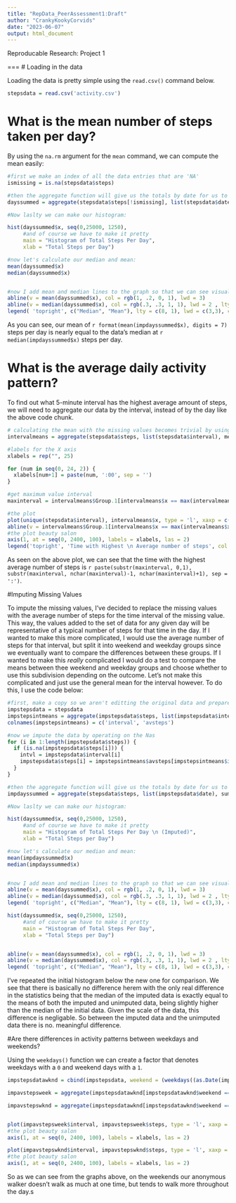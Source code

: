 ```yaml
---
title: "RepData_PeerAssessment1:Draft"
author: "CrankyKookyCorvids"
date: "2023-06-07"
output: html_document
---
```


Reproducable Research: Project 1

===
# Loading in the data

Loading the data is pretty simple using the `read.csv()` command below.

```r
stepsdata = read.csv('activity.csv')
```

# What is the mean number of steps taken per day?

By using the `na.rm` argument for the `mean` command, we can compute the mean easily:

```r
#first we make an index of all the data entries that are 'NA'
ismissing = is.na(stepsdata$steps)

#then the aggregate function will give us the totals by date for us to average.
dayssummed = aggregate(stepsdata$steps[!ismissing], list(stepsdata$date[!ismissing]), sum, na.rm = TRUE)

#Now laslty we can make our histogram:

hist(dayssummed$x, seq(0,25000, 1250),
     #and of course we have to make it pretty
     main = "Histogram of Total Steps Per Day",
     xlab = "Total Steps per Day")

#now let's calculate our median and mean:
mean(dayssummed$x)
median(dayssummed$x)


#now I add mean and median lines to the graph so that we can see visually where they lie
abline(v = mean(dayssummed$x), col = rgb(1, .2, 0, 1), lwd = 3)
abline(v = median(dayssummed$x), col = rgb(.3, .3, 1, 1), lwd = 2 , lty = 8)
legend( 'topright', c("Median", "Mean"), lty = c(8, 1), lwd = c(3,3), col = c(rgb(.3, .3, 1, 1), rgb(1, .2, 0, 1)))

```

As you can see, our mean of `r format(mean(impdayssummed$x), digits = 7)` steps per day is nearly equal to the data's median at `r median(impdayssummed$x)` steps per day.

# What is the average daily activity pattern?

To find out what 5-minute interval has the highest average amount of steps, we will need to aggregate our data by the interval, instead of by the day like the above code chunk.

```r
# calculating the mean with the missing values becomes trivial by using the "na.rm" parameter
intervalmeans = aggregate(stepsdata$steps, list(stepsdata$interval), mean, na.rm = TRUE)

#labels for the X axis
xlabels = rep("", 25)

for (num in seq(0, 24, 2)) {
  xlabels[num+1] = paste(num, ':00', sep = '') 
}

#get maximum value interval
maxinterval = intervalmeans$Group.1[intervalmeans$x == max(intervalmeans$x)]

#the plot
plot(unique(stepsdata$interval), intervalmeans$x, type = 'l', xaxp = c(0, 2400, 25), xaxt = 'n', xlab = "Time (Military Format)", main = "Time of Day versus Average Number of Steps", ylab = "Average number of steps in 5-minute interval", col = 'blue')
abline(v = intervalmeans$Group.1[intervalmeans$x == max(intervalmeans$x)], lwd = 2, col = 'red')
#the plot beauty salon
axis(1, at = seq(0, 2400, 100), labels = xlabels, las = 2)
legend('topright', 'Time with Highest \n Average number of steps', col = 'red' ,lwd = 2)
```

As seen on the above plot, we can see that the time with the highest average number of steps is `r paste(substr(maxinterval, 0,1), substr(maxinterval, nchar(maxinterval)-1, nchar(maxinterval)+1), sep = ':')`.

#Imputing Missing Values

To impute the missing values, I've decided to replace the missing values with the average number of steps for the time interval of the missing value. This way, the values added to the set of data for any given day will be representative of a typical number of steps for that time in the day. If I wanted to make this more complicated, I would use the average number of steps for that interval, but split it into weekend and weekday groups since we eventually want to compare the differences between these groups. If I wanted to make this *really* complicated I would do a test to compare the means between thee weekend and weekday groups and choose whether to use this subdivision depending on the outcome. Let's not make this complicated and just use the general mean for the interval however. To do this, I use the code below:

```r
#first, make a copy so we aren't editting the original data and prepare the dataframe.
impstepsdata = stepsdata
impstepsintmeans = aggregate(impstepsdata$steps, list(impstepsdata$interval), mean, na.rm = TRUE)
colnames(impstepsintmeans) = c('interval', 'avsteps')

#now we impute the data by operating on the Nas
for (i in 1:length(impstepsdata$steps)) {
  if (is.na(impstepsdata$steps[i])) {
    intvl = impstepsdata$interval[i] 
    impstepsdata$steps[i] = impstepsintmeans$avsteps[impstepsintmeans$interval == intvl]
  }
}

#then the aggregate function will give us the totals by date for us to average.
impdayssummed = aggregate(stepsdata$steps, list(impstepsdata$date), sum)

#Now laslty we can make our histogram:

hist(dayssummed$x, seq(0,25000, 1250),
     #and of course we have to make it pretty
     main = "Histogram of Total Steps Per Day \n (Imputed)",
     xlab = "Total Steps per Day")

#now let's calculate our median and mean:
mean(impdayssummed$x)
median(impdayssummed$x)


#now I add mean and median lines to the graph so that we can see visually where they lie
abline(v = mean(dayssummed$x), col = rgb(1, .2, 0, 1), lwd = 3)
abline(v = median(dayssummed$x), col = rgb(.3, .3, 1, 1), lwd = 2 , lty = 8)
legend( 'topright', c("Median", "Mean"), lty = c(8, 1), lwd = c(3,3), col = c(rgb(.3, .3, 1, 1), rgb(1, .2, 0, 1)))

```
```r
hist(dayssummed$x, seq(0,25000, 1250),
     #and of course we have to make it pretty
     main = "Histogram of Total Steps Per Day",
     xlab = "Total Steps per Day")


abline(v = mean(dayssummed$x), col = rgb(1, .2, 0, 1), lwd = 3)
abline(v = median(dayssummed$x), col = rgb(.3, .3, 1, 1), lwd = 2 , lty = 8)
legend( 'topright', c("Median", "Mean"), lty = c(8, 1), lwd = c(3,3), col = c(rgb(.3, .3, 1, 1), rgb(1, .2, 0, 1)))
```

I've repeated the initial histogram below the new one for comparison. We see that there is basically no difference herem with the only real difference in the statistics being that the median of the imputed data is exactly equal to the means of both the imputed and unimputed data, being slightly higher than the median of the initial data. Given the scale of the data, this difference is negligable. So between the imputed data and the unimputed data there is no. meaningful difference.

#Are there differences in activity patterns between weekdays and weekends?

Using the `weekdays()` function we can create a factor that denotes weekdays with a `0` and weekend days with a `1`.

```r
impstepsdatawknd = cbind(impstepsdata, weekend = (weekdays((as.Date(impstepsdata$date))) == "Saturday") | ((weekdays((as.Date(impstepsdata$date))) == "Sunday")))

impavstepsweek = aggregate(impstepsdatawknd[impstepsdatawknd$weekend == FALSE, c('steps', 'interval')], list(impstepsdatawknd$interval[impstepsdatawknd$weekend == FALSE]), mean)

impavstepswknd = aggregate(impstepsdatawknd[impstepsdatawknd$weekend == TRUE, c('steps', 'interval')], list(impstepsdatawknd$interval[impstepsdatawknd$weekend == TRUE]), mean)


plot(impavstepsweek$interval, impavstepsweek$steps, type = 'l', xaxp = c(0, 2400, 25), xaxt = 'n', xlab = "Time (Military Format)", main = "Time of Day versus Average Number of Steps \n On Weekdays", ylab = "Average number of steps in 5-minute interval", col = 'blue')
#the plot beauty salon
axis(1, at = seq(0, 2400, 100), labels = xlabels, las = 2)
```

```r
plot(impavstepswknd$interval, impavstepswknd$steps, type = 'l', xaxp = c(0, 2400, 25), xaxt = 'n', xlab = "Time (Military Format)", main = "Time of Day versus Average Number of Steps \n On Weekends", ylab = "Average number of steps in 5-minute interval", col = 'red')
#the plot beauty salon
axis(1, at = seq(0, 2400, 100), labels = xlabels, las = 2)
```

So as we can see from the graphs above, on the weekends our anonymous walker doesn't walk as much at one time, but tends to walk more throughout the day.s